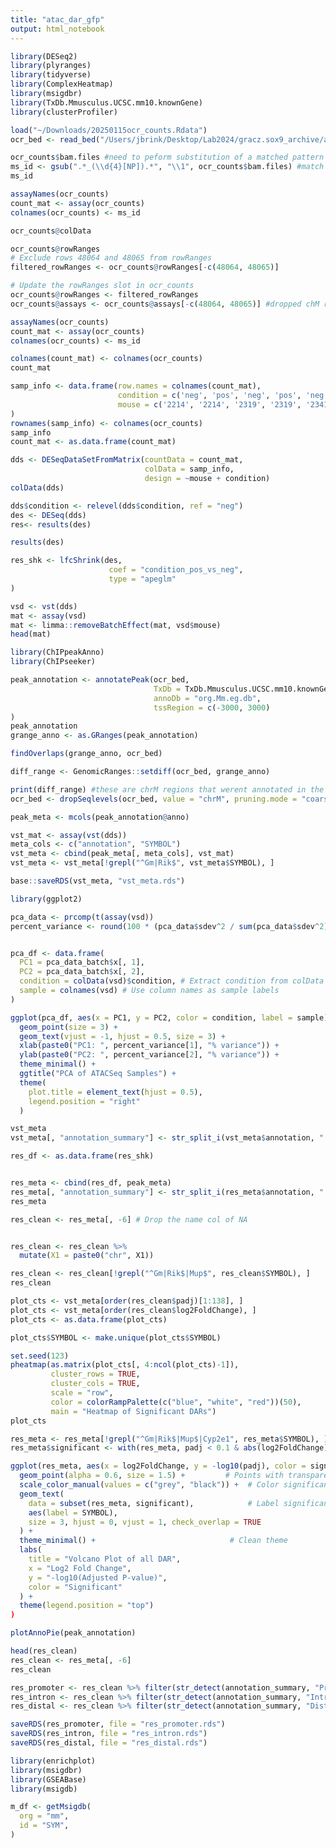 ```yaml
---
title: "atac_dar_gfp"
output: html_notebook
---
```

```r
library(DESeq2)
library(plyranges)
library(tidyverse)
library(ComplexHeatmap)
library(msigdbr)
library(TxDb.Mmusculus.UCSC.mm10.knownGene)
library(clusterProfiler)
```

```r
load("~/Downloads/20250115ocr_counts.Rdata")
ocr_bed <- read_bed("/Users/jbrink/Desktop/Lab2024/gracz.sox9_archive/atac/union_neg_pos_atac.bed")

ocr_counts$bam.files #need to peform substitution of a matched pattern in a string i.e. bam file names
ms_id <- gsub(".*_(\\d{4}[NP]).*", "\\1", ocr_counts$bam.files) #match characters before target, capture underscore, exactly 4 digits
ms_id

assayNames(ocr_counts)
count_mat <- assay(ocr_counts)
colnames(ocr_counts) <- ms_id

ocr_counts@colData
```

```r
ocr_counts@rowRanges
# Exclude rows 48064 and 48065 from rowRanges
filtered_rowRanges <- ocr_counts@rowRanges[-c(48064, 48065)]

# Update the rowRanges slot in ocr_counts
ocr_counts@rowRanges <- filtered_rowRanges
ocr_counts@assays <- ocr_counts@assays[-c(48064, 48065)] #dropped chM rows from counts table

assayNames(ocr_counts)
count_mat <- assay(ocr_counts) 
colnames(ocr_counts) <- ms_id

colnames(count_mat) <- colnames(ocr_counts)
count_mat
```

```r
samp_info <- data.frame(row.names = colnames(count_mat),
                        condition = c('neg', 'pos', 'neg', 'pos', 'neg', 'pos'),
                        mouse = c('2214', '2214', '2319', '2319', '2341', '2341')#there has to be a better way to do this 
)
rownames(samp_info) <- colnames(ocr_counts)
samp_info
count_mat <- as.data.frame(count_mat)

dds <- DESeqDataSetFromMatrix(countData = count_mat,
                              colData = samp_info,
                              design = ~mouse + condition)
colData(dds)
```

```r
dds$condition <- relevel(dds$condition, ref = "neg")
des <- DESeq(dds)
res<- results(des)
```

```r
results(des)

res_shk <- lfcShrink(des, 
                      coef = "condition_pos_vs_neg", 
                      type = "apeglm"
)

vsd <- vst(dds)
mat <- assay(vsd)
mat <- limma::removeBatchEffect(mat, vsd$mouse)
head(mat)
```

```r
library(ChIPpeakAnno)
library(ChIPseeker)

peak_annotation <- annotatePeak(ocr_bed, 
                                TxDb = TxDb.Mmusculus.UCSC.mm10.knownGene, 
                                annoDb = "org.Mm.eg.db",
                                tssRegion = c(-3000, 3000)
)
peak_annotation
grange_anno <- as.GRanges(peak_annotation)
```

```r
findOverlaps(grange_anno, ocr_bed)

diff_range <- GenomicRanges::setdiff(ocr_bed, grange_anno)

print(diff_range) #these are chrM regions that werent annotated in the peak_anno. so they must go
ocr_bed <- dropSeqlevels(ocr_bed, value = "chrM", pruning.mode = "coarse")
```


```r
peak_meta <- mcols(peak_annotation@anno)

vst_mat <- assay(vst(dds))
meta_cols <- c("annotation", "SYMBOL")
vst_meta <- cbind(peak_meta[, meta_cols], vst_mat)
vst_meta <- vst_meta[!grepl("^Gm|Rik$", vst_meta$SYMBOL), ]

base::saveRDS(vst_meta, "vst_meta.rds")
```

```r
library(ggplot2)

pca_data <- prcomp(t(assay(vsd))
percent_variance <- round(100 * (pca_data$sdev^2 / sum(pca_data$sdev^2)), 1)


pca_df <- data.frame(
  PC1 = pca_data_batch$x[, 1],
  PC2 = pca_data_batch$x[, 2],
  condition = colData(vsd)$condition, # Extract condition from colData
  sample = colnames(vsd) # Use column names as sample labels
)

ggplot(pca_df, aes(x = PC1, y = PC2, color = condition, label = sample)) +
  geom_point(size = 3) +
  geom_text(vjust = -1, hjust = 0.5, size = 3) +
  xlab(paste0("PC1: ", percent_variance[1], "% variance")) +
  ylab(paste0("PC2: ", percent_variance[2], "% variance")) +
  theme_minimal() +
  ggtitle("PCA of ATACSeq Samples") +
  theme(
    plot.title = element_text(hjust = 0.5),
    legend.position = "right"
  )

```

```r
vst_meta
vst_meta[, "annotation_summary"] <- str_split_i(vst_meta$annotation, " ", 1)

res_df <- as.data.frame(res_shk)


res_meta <- cbind(res_df, peak_meta)
res_meta[, "annotation_summary"] <- str_split_i(res_meta$annotation, " ", 1)
res_meta

res_clean <- res_meta[, -6] # Drop the name col of NA


res_clean <- res_clean %>%
  mutate(X1 = paste0("chr", X1))

res_clean <- res_clean[!grepl("^Gm|Rik$|Mup$", res_clean$SYMBOL), ]
res_clean
```

```r
plot_cts <- vst_meta[order(res_clean$padj)[1:138], ]
plot_cts <- vst_meta[order(res_clean$log2FoldChange), ]
plot_cts <- as.data.frame(plot_cts)

plot_cts$SYMBOL <- make.unique(plot_cts$SYMBOL)

set.seed(123)
pheatmap(as.matrix(plot_cts[, 4:ncol(plot_cts)-1]),
         cluster_rows = TRUE,       
         cluster_cols = TRUE,           
         scale = "row",
         color = colorRampPalette(c("blue", "white", "red"))(50),
         main = "Heatmap of Significant DARs")
plot_cts
```

```r
res_meta <- res_meta[!grepl("^Gm|Rik$|Mup$|Cyp2e1", res_meta$SYMBOL), ]
res_meta$significant <- with(res_meta, padj < 0.1 & abs(log2FoldChange) > 1)

ggplot(res_meta, aes(x = log2FoldChange, y = -log10(padj), color = significant)) +
  geom_point(alpha = 0.6, size = 1.5) +         # Points with transparency
  scale_color_manual(values = c("grey", "black")) +  # Color significant points
  geom_text(
    data = subset(res_meta, significant),            # Label significant points
    aes(label = SYMBOL),
    size = 3, hjust = 0, vjust = 1, check_overlap = TRUE
  ) +
  theme_minimal() +                              # Clean theme
  labs(
    title = "Volcano Plot of all DAR",
    x = "Log2 Fold Change",
    y = "-log10(Adjusted P-value)",
    color = "Significant"
  ) +
  theme(legend.position = "top")
)
```

```r
plotAnnoPie(peak_annotation)
```

```r
head(res_clean)
res_clean <- res_meta[, -6]
res_clean

res_promoter <- res_clean %>% filter(str_detect(annotation_summary, "Promoter"))
res_intron <- res_clean %>% filter(str_detect(annotation_summary, "Intron"))
res_distal <- res_clean %>% filter(str_detect(annotation_summary, "Distal"))

saveRDS(res_promoter, file = "res_promoter.rds")
saveRDS(res_intron, file = "res_intron.rds")
saveRDS(res_distal, file = "res_distal.rds")
```

```r
library(enrichplot)
library(msigdbr)
library(GSEABase)
library(msigdb)
```

```r
m_df <- getMsigdb(
  org = "mm",
  id = "SYM",
)
```


